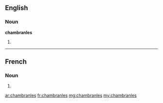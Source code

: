 ==English==

===Noun===
'''chambranles'''

# {{plural of|chambranle}}

----

==French==

===Noun===
{{head|fr|g=m-p}}

# {{plural of|chambranle|lang=fr}}

[[ar:chambranles]]
[[fr:chambranles]]
[[mg:chambranles]]
[[my:chambranles]]